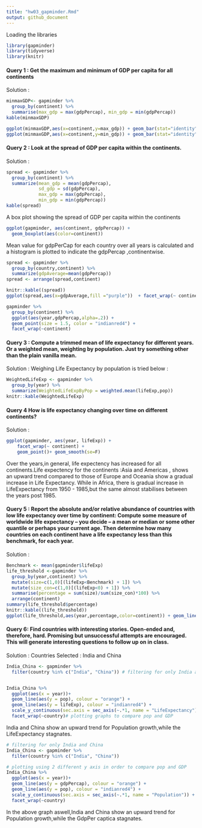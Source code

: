 ```yaml
---
title: "hw03_gapminder.Rmd"
output: github_document
---
```


Loading the libraries
```r

library(gapminder)
library(tidyverse)
library(knitr)
```



#### Query 1 : Get the maximum and minimum of GDP per capita for all continents


Solution : 
```r
minmaxGDP<- gapminder %>%
  group_by(continent) %>%
  summarise(max_gdp = max(gdpPercap), min_gdp = min(gdpPercap))
kable(minmaxGDP)

```
```r
ggplot(minmaxGDP,aes(x=continent,y=max_gdp)) + geom_bar(stat="identity")
ggplot(minmaxGDP,aes(x=continent,y=min_gdp)) + geom_bar(stat="identity")

```

#### Query 2 : Look at the spread of GDP per capita within the continents.


Solution :


```r
spread <- gapminder %>%
  group_by(continent) %>% 
  summarize(mean_gdp = mean(gdpPercap), 
            sd_gdp = sd(gdpPercap), 
            max_gdp = max(gdpPercap),
            min_gdp = min(gdpPercap))
kable(spread) 
```
A box plot showing the spread of GDP per capita within the continents

```r
ggplot(gapminder, aes(continent, gdpPercap)) +
  geom_boxplot(aes(color=continent))
```

Mean value for gdpPerCap for each country  over all years is calculated and a histogram is plotted to indicate the gdpPercap ,continentwise.

```r
spread <- gapminder %>%
  group_by(country,continent) %>%
  summarize(gdpAverage=mean(gdpPercap))
spread <- arrange(spread,continent)

knitr::kable((spread)) 
ggplot(spread,aes(x=gdpAverage,fill ="purple"))  + facet_wrap(~ continent) + geom_histogram(colour="cyan")
```
```r
gapminder %>%
  group_by(continent) %>%
  ggplot(aes(year,gdpPercap,alpha=.2)) + 
  geom_point(size = 1.5, color = "indianred4") +
  facet_wrap(~continent)
```


#### Query 3 : Compute a trimmed mean of life expectancy for different years. Or a weighted mean, weighting by population. Just try something other than the plain vanilla mean.


Solution : 
Weighing Life Expectancy by population is tried below :

```r
WeightedLifeExp <- gapminder %>% 
  group_by(year) %>% 
  summarize(WeightedLifeExpByPop = weighted.mean(lifeExp,pop))
knitr::kable(WeightedLifeExp)
```


#### Query 4 How is life expectancy changing over time on different continents?


Solution : 
```r
ggplot(gapminder, aes(year, lifeExp)) +
    facet_wrap(~ continent) +
    geom_point()+ geom_smooth(se=F)
```

Over the years,in general, life expectency has increased for all continents.Life expectency for the continents :Asia and Americas , shows an upward trend compared to those of Europe and Oceania show a gradual increase in Life Expectancy.
While in Africa, there is gradual increase in LifeExpectancy from 1950 - 1985,but the same almost stabilises between the years post 1985.


#### Query 5 : Report the absolute and/or relative abundance of countries with low life expectancy over time by continent: Compute some measure of worldwide life expectancy – you decide – a mean or median or some other quantile or perhaps your current age. Then determine how many countries on each continent have a life expectancy less than this benchmark, for each year.


Solution : 
```r
Benchmark <- mean(gapminder$lifeExp)
life_threshold <-gapminder %>% 
  group_by(year,continent) %>% 
  mutate(size=c(1,0)[(lifeExp<Benchmark) + 1]) %>%
  mutate(size_con=c(1,0)[(lifeExp<0) + 1]) %>% 
  summarise(percentage = sum(size)/sum(size_con)*100) %>% 
  arrange(continent)
summary(life_threshold$percentage)
knitr::kable((life_threshold))
ggplot(life_threshold,aes(year,percentage,color=continent)) + geom_line()
```

#### Query 6: Find countries with interesting stories. Open-ended and, therefore, hard. Promising but unsuccessful attempts are encouraged. This will generate interesting questions to follow up on in class.


Solution : 
Countries Selected : India and China

```r

India_China <- gapminder %>%
  filter(country %in% c("India", "China")) # filtering for only India and China


India_China %>%
  ggplot(aes(x = year))+
  geom_line(aes(y = pop), colour = "orange") +
  geom_line(aes(y = lifeExp), colour = "indianred4") +
  scale_y_continuous(sec.axis = sec_axis(~.*1, name = "LifeExpectancy")) +
  facet_wrap(~country)# plotting graphs to compare pop and GDP
```

India and China show an upward trend for Population growth,while the LifeExpectancy stagnates.
```r
# filtering for only India and China
India_China <- gapminder %>%
  filter(country %in% c("India", "China")) 

# plotting using 2 different y axis in order to compare pop and GDP
India_China %>%
  ggplot(aes(x = year))+
  geom_line(aes(y = gdpPercap), colour = "orange") +
  geom_line(aes(y = pop), colour = "indianred4") +
  scale_y_continuous(sec.axis = sec_axis(~.*1, name = "Population")) +
  facet_wrap(~country)
```

In the above graph aswell,India and China show an upward trend for Population growth,while the GdpPer captica stagnates.
